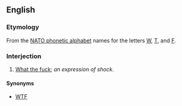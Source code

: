 ==English==

===Etymology===
From the [[w:NATO phonetic alphabet|NATO phonetic alphabet]] names for the letters [[W]], [[T]], and [[F]].

===Interjection===
{{en-interj|head=[[whiskey]] [[tango]] [[foxtrot]]}}

# {{context|euphemistic|lang=en}} [[what the fuck|What the fuck]]; ''an expression of shock''.

====Synonyms====
* [[WTF]]